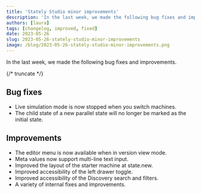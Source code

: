 ```yaml
---
title: 'Stately Studio minor improvements'
description: 'In the last week, we made the following bug fixes and improvements.'
authors: [laura]
tags: [changelog, improved, fixed]
date: 2023-05-26
slug: 2023-05-26-stately-studio-minor-improvements
image: /blog/2023-05-26-stately-studio-minor-improvements.png
---
```


In the last week, we made the following bug fixes and improvements.

{/* truncate */}

## Bug fixes

- Live simulation mode is now stopped when you switch machines.
- The child state of a new parallel state will no longer be marked as the initial state.

## Improvements

- The editor menu is now available when in version view mode.
- Meta values now support multi-line text input.
- Improved the layout of the starter machine at state.new.
- Improved accessibility of the left drawer toggle.
- Improved accessibility of the Discovery search and filters.
- A variety of internal fixes and improvements.
